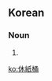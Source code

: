 ==Korean==
{{ko-hanjatab}}

===Noun===
{{ko-noun|hj|hangeul=휴지통}}

# {{hanja form of|휴지통|[[wastebasket]], [[garbage can]]}}

[[ko:休紙桶]]
